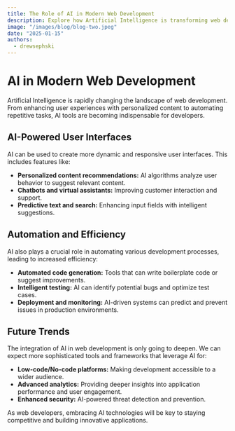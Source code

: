 ```yaml
---
title: The Role of AI in Modern Web Development
description: Explore how Artificial Intelligence is transforming web development, from intelligent UIs to automated testing.
image: "/images/blog/blog-two.jpeg"
date: "2025-01-15"
authors:
  - drewsephski
---
```


# AI in Modern Web Development

Artificial Intelligence is rapidly changing the landscape of web development. From enhancing user experiences with personalized content to automating repetitive tasks, AI tools are becoming indispensable for developers.

## AI-Powered User Interfaces

AI can be used to create more dynamic and responsive user interfaces. This includes features like:

- **Personalized content recommendations:** AI algorithms analyze user behavior to suggest relevant content.
- **Chatbots and virtual assistants:** Improving customer interaction and support.
- **Predictive text and search:** Enhancing input fields with intelligent suggestions.

## Automation and Efficiency

AI also plays a crucial role in automating various development processes, leading to increased efficiency:

- **Automated code generation:** Tools that can write boilerplate code or suggest improvements.
- **Intelligent testing:** AI can identify potential bugs and optimize test cases.
- **Deployment and monitoring:** AI-driven systems can predict and prevent issues in production environments.

## Future Trends

The integration of AI in web development is only going to deepen. We can expect more sophisticated tools and frameworks that leverage AI for:

- **Low-code/No-code platforms:** Making development accessible to a wider audience.
- **Advanced analytics:** Providing deeper insights into application performance and user engagement.
- **Enhanced security:** AI-powered threat detection and prevention.

As web developers, embracing AI technologies will be key to staying competitive and building innovative applications.